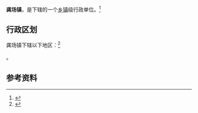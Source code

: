 {{expand|time=2013-10-02T02:20:59+00:00}}
{{refimprove|time=2013-10-02T02:20:59+00:00}}
{{中国乡级行政区|42/10/23/103/000}}

'''龚场镇'''，是{{PRC admin/fullname|42/10/23/103/000|3}}下辖的一个[[乡镇|乡镇]]级行政单位。<ref>{{PRC admin/ref sgc|{{PRC admin/parent|42/10/23/103/000}}}}</ref>

== 行政区划 ==

龚场镇下辖以下地区：<ref>{{PRC admin/ref sgc|42/10/23/103/000}}</ref>

{{PRC admin/children|42/10/23/103/000}}。

== 参考资料 ==

{{reflist}}

{{行政区划小作品}}
{{PRC admin/navcat|42/10/23/103/000}}
